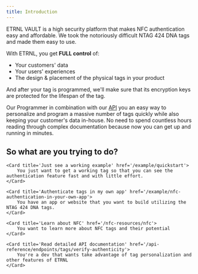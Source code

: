 ```yaml
---
title: Introduction
---
```


ETRNL VAULT is a high security platform that makes NFC authentication easy and affordable.
We took the notoriously difficult NTAG 424 DNA tags and made them easy to use.

With ETRNL, you get **FULL control** of:
* Your customers' data
* Your users' experiences
* The design & placement of the physical tags in your product

And after your tag is programmed, we'll make sure that its encryption keys are protected for the lifespan of the tag.

Our Programmer in combination with our [API](/api-reference/endpoints/tags/verify-authenticity) you an easy way to personalize and program a massive number of tags quickly while
also keeping your customer's data in-house.
No need to spend countless hours reading through complex documentation because now you can get up and running in minutes. 

## So what are you trying to do?
<CardGroup>

	<Card title='Just see a working example' href='/example/quickstart'>
		You just want to get a working tag so that you can see the authentication feature fast and with little effort.
	</Card>

	<Card title='Authenticate tags in my own app' href='/example/nfc-authentication-in-your-own-app'>
		You have an app or website that you want to build utilizing the NTAG 424 DNA tags.
	</Card>

	<Card title='Learn about NFC' href='/nfc-resources/nfc'>
		You want to learn more about NFC tags and their potential
	</Card>

	<Card title='Read detailed API documentation' href='/api-reference/endpoints/tags/verify-authenticity'>
		You're a dev that wants take advantage of tag personalization and other features of ETRNL
	</Card>

</CardGroup>